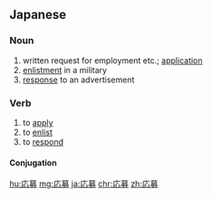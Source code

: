 ==Japanese==
{{ja-kanjitab|おう|ぼ|yomi=on}}

===Noun===
{{ja-noun|おうぼ}}

# written request for employment etc.; [[application]]
# [[enlistment]] in a military
# [[response]] to an advertisement

===Verb===
{{ja-verb-suru|tr=both|おうぼ}}

# to [[apply]]
# to [[enlist]]
# to [[respond]]

====Conjugation====
{{ja-suru|おうぼ}}

[[hu:応募]]
[[mg:応募]]
[[ja:応募]]
[[chr:応募]]
[[zh:応募]]